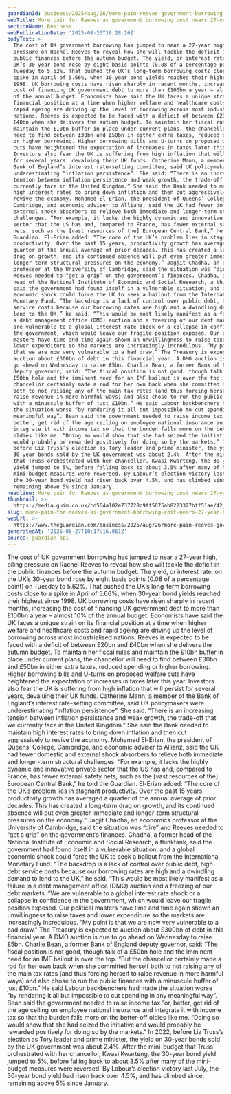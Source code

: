 ```yaml
---
guardianId: business/2025/aug/26/more-pain-reeves-government-borrowing-jumps-26-year-high
webTitle: More pain for Reeves as government borrowing cost nears 27-year high
sectionName: Business
webPublicationDate: '2025-08-26T16:28:16Z'
bodyText: >-
  The cost of UK government borrowing has jumped to near a 27-year high, piling
  pressure on Rachel Reeves to reveal how she will tackle the deficit in the
  public finances before the autumn budget. The yield, or interest rate, on the
  UK’s 30-year bond rose by eight basis points (0.08 of a percentage point) on
  Tuesday to 5.62%. That pushed the UK’s long-term borrowing costs close to a
  spike in April of 5.66%, when 30-year bond yields reached their highest since
  1998. UK borrowing costs have risen sharply in recent months, increasing the
  cost of financing UK government debt to more than £100bn a year – almost 10%
  of the annual budget. Economists have said the UK faces a unique strain on its
  financial position at a time when higher welfare and healthcare costs and
  rapid ageing are driving up the level of borrowing across most industrialised
  nations. Reeves is expected to be faced with a deficit of between £20bn and
  £40bn when she delivers the autumn budget. To maintain her fiscal rules and
  maintain the £10bn buffer in place under current plans, the chancellor will
  need to find between £30bn and £50bn in either extra taxes, reduced spending
  or higher borrowing. Higher borrowing bills and U-turns on proposed welfare
  cuts have heightened the expectation of increases in taxes later this year.
  Investors also fear the UK is suffering from high inflation that will persist
  for several years, devaluing their UK funds. Catherine Mann, a member of the
  Bank of England’s interest rate-setting committee, said UK policymakers were
  underestimating “inflation persistence”. She said: “There is an increasing
  tension between inflation persistence and weak growth, the trade-off that we
  currently face in the United Kingdom.” She said the Bank needed to maintain
  high interest rates to bring down inflation and then cut aggressively to
  revive the economy. Mohamed El-Erian, the president of Queens’ College,
  Cambridge, and economic adviser to Allianz, said the UK had fewer domestic and
  external shock absorbers to relieve both immediate and longer-term structural
  challenges. “For example, it lacks the highly dynamic and innovative private
  sector that the US has and, compared to France, has fewer external safety
  nets, such as the [vast resources of the] European Central Bank,” he told the
  Guardian. El-Erian added: “The core of the UK’s problem lies in stagnant
  productivity. Over the past 15 years, productivity growth has averaged a
  quarter of the annual average of prior decades. This has created a long-term
  drag on growth, and its continued absence will put even greater immediate and
  longer-term structural pressures on the economy.” Jagjit Chadha, an economics
  professor at the University of Cambridge, said the situation was “dire” and
  Reeves needed to “get a grip” on the government’s finances. Chadha, a former
  head of the National Institute of Economic and Social Research, a thinktank,
  said the government had found itself in a vulnerable situation, and a global
  economic shock could force the UK to seek a bailout from the International
  Monetary Fund. “The backdrop is a lack of control over public debt, high debt
  service costs because our borrowing rates are high and a dwindling demand to
  lend to the UK,” he said. “This would be most likely manifest as a failure in
  a debt management office (DMO) auction and a freezing of our debt markets. “We
  are vulnerable to a global interest rate shock or a collapse in confidence in
  the government, which would leave our fragile position exposed. Our political
  masters have time and time again shown an unwillingness to raise taxes and
  lower expenditure so the markets are increasingly incredulous. “My point is
  that we are now very vulnerable to a bad draw.” The Treasury is expected to
  auction about £300bn of debt in this financial year. A DMO auction is due to
  go ahead on Wednesday to raise £5bn. Charlie Bean, a former Bank of England
  deputy governor, said: “The fiscal position is not good, though talk of a
  £50bn hole and the imminent need for an IMF bailout is over the top. “But the
  chancellor certainly made a rod for her own back when she committed herself
  both to not raising any of the main tax rates (and thus forcing herself to
  raise revenue in more harmful ways) and also chose to run the public finances
  with a minuscule buffer of just £10bn.” He said Labour backbenchers had made
  the situation worse “by rendering it all but impossible to cut spending in any
  meaningful way”. Bean said the government needed to raise income tax “or,
  better, get rid of the age ceiling on employee national insurance and
  integrate it with income tax so that the burden falls more on the better-off
  oldies like me. “Doing so would show that she had seized the initiative and
  would probably be rewarded positively for doing so by the markets.” In 2022,
  before Liz Truss’s election as Tory leader and prime minister, the yield on
  30-year bonds sold by the UK government was about 2.4%. After the mini-budget
  that Truss orchestrated with her chancellor, Kwasi Kwarteng, the 30-year bond
  yield jumped to 5%, before falling back to about 3.5% after many of the
  mini-budget measures were reversed. By Labour’s election victory last July,
  the 30-year bond yield had risen back over 4.5%, and has climbed since,
  remaining above 5% since January.
headline: More pain for Reeves as government borrowing cost nears 27-year high
thumbnail: >-
  https://media.guim.co.uk/cd564a102e737728c9ff5675ab8223327bff51ae/42_0_4195_3357/500.jpg
slug: more-pain-for-reeves-as-government-borrowing-cost-nears-27-year-high
webUrl: >-
  https://www.theguardian.com/business/2025/aug/26/more-pain-reeves-government-borrowing-jumps-26-year-high
generatedAt: '2025-08-27T10:17:16.061Z'
source: guardian-api
---
```

The cost of UK government borrowing has jumped to near a 27-year high, piling pressure on Rachel Reeves to reveal how she will tackle the deficit in the public finances before the autumn budget. The yield, or interest rate, on the UK’s 30-year bond rose by eight basis points (0.08 of a percentage point) on Tuesday to 5.62%. That pushed the UK’s long-term borrowing costs close to a spike in April of 5.66%, when 30-year bond yields reached their highest since 1998. UK borrowing costs have risen sharply in recent months, increasing the cost of financing UK government debt to more than £100bn a year – almost 10% of the annual budget. Economists have said the UK faces a unique strain on its financial position at a time when higher welfare and healthcare costs and rapid ageing are driving up the level of borrowing across most industrialised nations. Reeves is expected to be faced with a deficit of between £20bn and £40bn when she delivers the autumn budget. To maintain her fiscal rules and maintain the £10bn buffer in place under current plans, the chancellor will need to find between £30bn and £50bn in either extra taxes, reduced spending or higher borrowing. Higher borrowing bills and U-turns on proposed welfare cuts have heightened the expectation of increases in taxes later this year. Investors also fear the UK is suffering from high inflation that will persist for several years, devaluing their UK funds. Catherine Mann, a member of the Bank of England’s interest rate-setting committee, said UK policymakers were underestimating “inflation persistence”. She said: “There is an increasing tension between inflation persistence and weak growth, the trade-off that we currently face in the United Kingdom.” She said the Bank needed to maintain high interest rates to bring down inflation and then cut aggressively to revive the economy. Mohamed El-Erian, the president of Queens’ College, Cambridge, and economic adviser to Allianz, said the UK had fewer domestic and external shock absorbers to relieve both immediate and longer-term structural challenges. “For example, it lacks the highly dynamic and innovative private sector that the US has and, compared to France, has fewer external safety nets, such as the [vast resources of the] European Central Bank,” he told the Guardian. El-Erian added: “The core of the UK’s problem lies in stagnant productivity. Over the past 15 years, productivity growth has averaged a quarter of the annual average of prior decades. This has created a long-term drag on growth, and its continued absence will put even greater immediate and longer-term structural pressures on the economy.” Jagjit Chadha, an economics professor at the University of Cambridge, said the situation was “dire” and Reeves needed to “get a grip” on the government’s finances. Chadha, a former head of the National Institute of Economic and Social Research, a thinktank, said the government had found itself in a vulnerable situation, and a global economic shock could force the UK to seek a bailout from the International Monetary Fund. “The backdrop is a lack of control over public debt, high debt service costs because our borrowing rates are high and a dwindling demand to lend to the UK,” he said. “This would be most likely manifest as a failure in a debt management office (DMO) auction and a freezing of our debt markets. “We are vulnerable to a global interest rate shock or a collapse in confidence in the government, which would leave our fragile position exposed. Our political masters have time and time again shown an unwillingness to raise taxes and lower expenditure so the markets are increasingly incredulous. “My point is that we are now very vulnerable to a bad draw.” The Treasury is expected to auction about £300bn of debt in this financial year. A DMO auction is due to go ahead on Wednesday to raise £5bn. Charlie Bean, a former Bank of England deputy governor, said: “The fiscal position is not good, though talk of a £50bn hole and the imminent need for an IMF bailout is over the top. “But the chancellor certainly made a rod for her own back when she committed herself both to not raising any of the main tax rates (and thus forcing herself to raise revenue in more harmful ways) and also chose to run the public finances with a minuscule buffer of just £10bn.” He said Labour backbenchers had made the situation worse “by rendering it all but impossible to cut spending in any meaningful way”. Bean said the government needed to raise income tax “or, better, get rid of the age ceiling on employee national insurance and integrate it with income tax so that the burden falls more on the better-off oldies like me. “Doing so would show that she had seized the initiative and would probably be rewarded positively for doing so by the markets.” In 2022, before Liz Truss’s election as Tory leader and prime minister, the yield on 30-year bonds sold by the UK government was about 2.4%. After the mini-budget that Truss orchestrated with her chancellor, Kwasi Kwarteng, the 30-year bond yield jumped to 5%, before falling back to about 3.5% after many of the mini-budget measures were reversed. By Labour’s election victory last July, the 30-year bond yield had risen back over 4.5%, and has climbed since, remaining above 5% since January.
